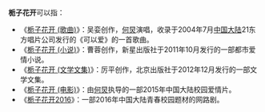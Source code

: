 '''栀子花开'''可以指：
*《[[栀子花开_(歌曲)|栀子花开 (歌曲)]]》：吴娈创作，[[何炅|何炅]]演唱，收录于2004年7月[[中国大陆|中国大陆]]21东方唱片公司发行的《可以爱》的一首歌曲。
*《[[栀子花开_(小说)|栀子花开 (小说)]]》：曹蓉创作，新星出版社于2011年10月发行的一部都市爱情小说。
*《[[栀子花开_(文学文集)|栀子花开 (文学文集)]]》：厉平创作，北京出版社于2012年12月发行的一部文学文集。
*《[[栀子花开_(电影)|栀子花开 (电影)]]》：由[[何炅|何炅]]执导的一部2015年中国大陆校园爱情片。
*《[[栀子花开2016|栀子花开2016]]》：一部2016年中国大陆青春校园题材的网路剧。
{{disambig|Zhi栀|Cat=四字作品消歧義}}